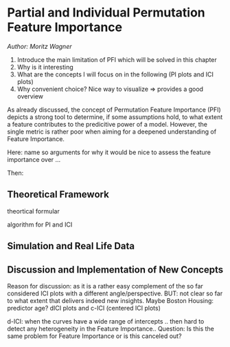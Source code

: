 # Partial and Individual Permutation Feature Importance

*Author: Moritz Wagner*


1) Introduce the main limitation of PFI which will be solved in this chapter
2) Why is it interesting
3) What are the concepts I will focus on in the following (PI plots and ICI plots)
4) Why convenient choice? Nice way to visualize => provides a good overview 

As already discussed, the concept of Permutation Feature Importance (PFI) depicts a strong tool to determine, if some assumptions hold, to what extent a feature contributes to the predicitive power of a model. However, the single metric is rather poor when aiming for a deepened understanding of Feature Importance. 

Here: name so arguments for why it would be nice to assess the feature importance over ...

Then: 


## Theoretical Framework

theortical formular

algorithm for  PI and ICI 


## Simulation and Real Life Data


## Discussion and Implementation of New Concepts

Reason for discussion: 
as it is a rather easy complement of the so far considered ICI plots with a different angle/perspective.
BUT: not clear so far to what extent that delivers indeed new insights.
  Maybe Boston Housing: predictor age?
dICI plots and c-ICI (centered ICI plots)

d-ICI: when the curves have a wide range of intercepts .. then hard to detect any heterogeneity in the Feature Importance..
Question: Is this the same problem for Feature Importance or is this canceled out?
